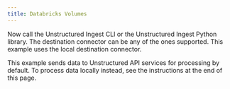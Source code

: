 ```yaml
---
title: Databricks Volumes
---
```



<NewDocument />


<SharedContentDatabricksVolumes/>

Now call the Unstructured Ingest CLI or the Unstructured Ingest Python library. The destination connector can be any of the ones supported. This example uses the local destination connector.

This example sends data to Unstructured API services for processing by default. To process data locally instead, see the instructions at the end of this page.


<CodeGroup>
  <DatabricksVolumesSh />
  <DatabricksVolumesPyV2 />
</CodeGroup>


<SharedPartitionByAPIOSS/>